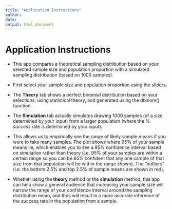 ```yaml
---
title: "Application Instructions"
author: 
date: 
output: html_document
---
```


# Application Instructions


* This app compares a theoretical sampling distribution based on your selected sample size and population proportion with a simulated sampling distribution (based on 1000 samples).

* First select your sample size and population proportion using the sliders.

* The **Theory** tab shows a perfect binomial distribution based on your selections, using statistical theory, and generated using the dbinom() function. 

* The **Simulation** tab actually simulates drawing 1000 samples (of a size determined by your input) from a larger population (where the % *success* rate is determined by your input). 

* This allows us to empirically see the range of likely sample means if you were to take many samples. The plot shows where 95% of your sample means lie, which enables you to see a 95% confidence interval based on simulation rather than theory (i.e. 95% of your samples are within a certain range so you can be 95% confident that any one sample of that size from that population will be within the range shown). The "outliers" (i.e. the bottom 2.5% and top 2.5% of sample means are shown in red). 

* Whether using the **theory** method or the **simulation** method, this app can help show a general audience that increasing your sample size will narrow the range of your confidence interval around the sampling distribution mean, and thus will result in a more accurate inference of the success rate in the population from a sample. 
